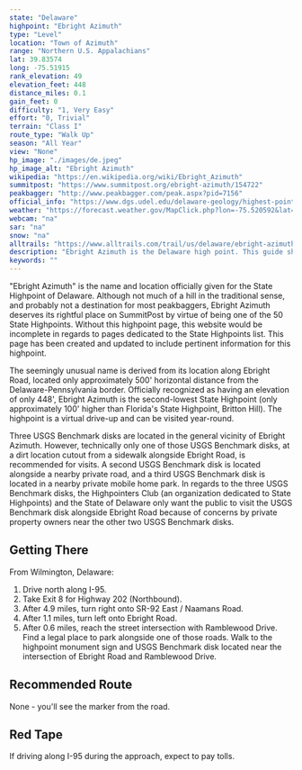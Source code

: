 ```yaml
---
state: "Delaware"
highpoint: "Ebright Azimuth"
type: "Level"
location: "Town of Azimuth"
range: "Northern U.S. Appalachians"
lat: 39.83574
long: -75.51915
rank_elevation: 49
elevation_feet: 448
distance_miles: 0.1
gain_feet: 0
difficulty: "1, Very Easy"
effort: "0, Trivial"
terrain: "Class I"
route_type: "Walk Up"
season: "All Year"
view: "None"
hp_image: "./images/de.jpeg"
hp_image_alt: "Ebright Azimuth"
wikipedia: "https://en.wikipedia.org/wiki/Ebright_Azimuth"
summitpost: "https://www.summitpost.org/ebright-azimuth/154722"
peakbagger: "http://www.peakbagger.com/peak.aspx?pid=7156"
official_info: "https://www.dgs.udel.edu/delaware-geology/highest-point-delaware"
weather: "https://forecast.weather.gov/MapClick.php?lon=-75.520592&lat=39.836476"
webcam: "na"
sar: "na"
snow: "na"
alltrails: "https://www.alltrails.com/trail/us/delaware/ebright-azimuth-delaware-highpoint"
description: "Ebright Azimuth is the Delaware high point. This guide shows you how to visit the highest point in Delaware."
keywords: ""
---
```


"Ebright Azimuth" is the name and location officially given for the State Highpoint of Delaware. Although not much of a hill in the traditional sense, and probably not a destination for most peakbaggers, Ebright Azimuth deserves its rightful place on SummitPost by virtue of being one of the 50 State Highpoints. Without this highpoint page, this website would be incomplete in regards to pages dedicated to the State Highpoints list. This page has been created and updated to include pertinent information for this highpoint.

The seemingly unusual name is derived from its location along Ebright Road, located only approximately 500' horizontal distance from the Delaware-Pennsylvania border. Officially recognized as having an elevation of only 448', Ebright Azimuth is the second-lowest State Highpoint (only approximately 100' higher than Florida's State Highpoint, Britton Hill). The highpoint is a virtual drive-up and can be visited year-round.

Three USGS Benchmark disks are located in the general vicinity of Ebright Azimuth. However, technically only one of those USGS Benchmark disks, at a dirt location cutout from a sidewalk alongside Ebright Road, is recommended for visits. A second USGS Benchmark disk is located alongside a nearby private road, and a third USGS Benchmark disk is located in a nearby private mobile home park. In regards to the three USGS Benchmark disks, the Highpointers Club (an organization dedicated to State Highpoints) and the State of Delaware only want the public to visit the USGS Benchmark disk alongside Ebright Road because of concerns by private property owners near the other two USGS Benchmark disks.

## Getting There
From Wilmington, Delaware:
1. Drive north along I-95.
2. Take Exit 8 for Highway 202 (Northbound).
3. After 4.9 miles, turn right onto SR-92 East / Naamans Road.
4. After 1.1 miles, turn left onto Ebright Road.
5. After 0.6 miles, reach the street intersection with Ramblewood Drive. Find a legal place to park alongside one of those roads. Walk to the highpoint monument sign and USGS Benchmark disk located near the intersection of Ebright Road and Ramblewood Drive.

## Recommended Route
None - you'll see the marker from the road.

## Red Tape
If driving along I-95 during the approach, expect to pay tolls.
